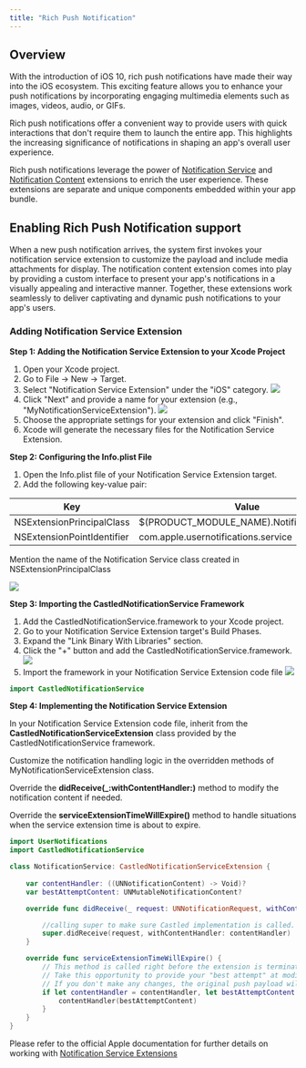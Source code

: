 ```yaml
---
title: "Rich Push Notification"
---
```


## Overview

With the introduction of iOS 10, rich push notifications have made their way into the iOS ecosystem. This exciting feature allows you to enhance your push notifications by incorporating engaging multimedia elements such as images, videos, audio, or GIFs.

Rich push notifications offer a convenient way to provide users with quick interactions that don't require them to launch the entire app. This highlights the increasing significance of notifications in shaping an app's overall user experience.

Rich push notifications leverage the power of [Notification Service](https://developer.apple.com/documentation/usernotifications/unnotificationserviceextension) and [Notification Content](https://developer.apple.com/documentation/usernotificationsui/unnotificationcontentextension) extensions to enrich the user experience. These extensions are separate and unique components embedded within your app bundle.

## Enabling Rich Push Notification support

When a new push notification arrives, the system first invokes your notification service extension to customize the payload and include media attachments for display. The notification content extension comes into play by providing a custom interface to present your app's notifications in a visually appealing and interactive manner. Together, these extensions work seamlessly to deliver captivating and dynamic push notifications to your app's users.

### Adding Notification Service Extension 

**Step 1: Adding the Notification Service Extension to your Xcode Project**

1. Open your Xcode project.
2. Go to File -> New -> Target.
3. Select "Notification Service Extension" under the "iOS" category.
![](/images/NSE-1.png)
4. Click "Next" and provide a name for your extension (e.g., "MyNotificationServiceExtension").
![](/images/NSE-2.png)
5. Choose the appropriate settings for your extension and click "Finish".
6. Xcode will generate the necessary files for the Notification Service Extension.

**Step 2: Configuring the Info.plist File**

1. Open the Info.plist file of your Notification Service Extension target.
2. Add the following key-value pair:

| Key                          | Value                                            |
| --------------------------   | ------------------------------------------------ |
| NSExtensionPrincipalClass    | $(PRODUCT_MODULE_NAME).NotificationService       |
| NSExtensionPointIdentifier   | com.apple.usernotifications.service              |

<Info>
Mention the name of the Notification Service class created in NSExtensionPrincipalClass
</Info>

![](/images/NSE-6.png)

**Step 3: Importing the CastledNotificationService Framework**

1. Add the CastledNotificationService.framework to your Xcode project.
2. Go to your Notification Service Extension target's Build Phases.
3. Expand the "Link Binary With Libraries" section.
4. Click the "+" button and add the CastledNotificationService.framework.
![](/images/NSE-4.png)
5. Import the framework in your Notification Service Extension code file
![](/images/NSE-5.png)

```swift
import CastledNotificationService
```

**Step 4: Implementing the Notification Service Extension**

In your Notification Service Extension code file, inherit from the **CastledNotificationServiceExtension** class provided by the CastledNotificationService framework.

Customize the notification handling logic in the overridden methods of MyNotificationServiceExtension class.

Override the **didReceive(_:withContentHandler:)** method to modify the notification content if needed.

Override the **serviceExtensionTimeWillExpire()** method to handle situations when the service extension time is about to expire.

```swift
import UserNotifications
import CastledNotificationService

class NotificationService: CastledNotificationServiceExtension {
    
    var contentHandler: ((UNNotificationContent) -> Void)?
    var bestAttemptContent: UNMutableNotificationContent?

    override func didReceive(_ request: UNNotificationRequest, withContentHandler contentHandler: @escaping (UNNotificationContent) -> Void) {

        //calling super to make sure Castled implementation is called.
        super.didReceive(request, withContentHandler: contentHandler)
    }

    override func serviceExtensionTimeWillExpire() {
        // This method is called right before the extension is terminated by the system.
        // Take this opportunity to provide your "best attempt" at modified content.
        // If you don't make any changes, the original push payload will be used by default.
        if let contentHandler = contentHandler, let bestAttemptContent =  bestAttemptContent {           
            contentHandler(bestAttemptContent)         
        }     
    }   
}
```

Please refer to the official Apple documentation for further details on working with [Notification Service Extensions](https://developer.apple.com/documentation/usernotifications/unnotificationserviceextension)